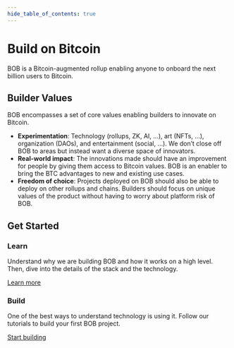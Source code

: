 ```yaml
---
hide_table_of_contents: true
---
```


<div class="hero shadow--lw" style={{marginBottom: '2rem'}}>
  <div class="container">
    <h1 class="hero__title">Build on Bitcoin</h1>
    <p class="hero__subtitle">BOB is a Bitcoin-augmented rollup enabling anyone to onboard the next billion users to Bitcoin.</p>
  </div>
</div>

## Builder Values

BOB encompasses a set of core values enabling builders to innovate on Bitcoin.

- **Experimentation**: Technology (rollups, ZK, AI, …), art (NFTs, …), organization (DAOs), and entertainment (social, …). We don’t close off BOB to areas but instead want a diverse space of innovators.
- **Real-world impact**: The innovations made should have an improvement for people by giving them access to Bitcoin values. BOB is an enabler to bring the BTC advantages to new and existing use cases.
- **Freedom of choice**: Projects deployed on BOB should also be able to deploy on other rollups and chains. Builders should focus on unique values of the product without having to worry about platform risk of BOB.

<div class="row" style={{marginTop: '2rem'}}>
  <div class="col">
    <h2>Get Started</h2>
  </div>
</div>
<div class="row">
    <div class="col">
        <div class="card">
            <div class="card__header">
              <h3>Learn</h3>
            </div>
            <div class="card__body">
              <p>
                Understand why we are building BOB and how it works on a high level. Then, dive into the details of the stack and the technology.
              </p>
            </div>
            <div class="card__footer">
                <a href="/docs/learn/introduction/ideal-l2" class="button button--block button--secondary">Learn more</a>
            </div>
        </div>
    </div>
    <div class="col">
        <div class="card">
            <div class="card__header">
              <h3>Build</h3>
            </div>
            <div class="card__body">
              <p>
                One of the best ways to understand technology is using it. Follow our tutorials to build your first BOB project.
              </p>
            </div>
            <div class="card__footer">
                <a href="/docs/build" class="button button--block button--primary">Start building</a>
            </div>
        </div>
    </div>
</div>
